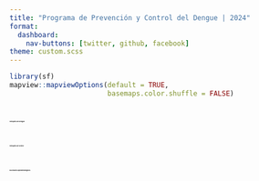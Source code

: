 ```yaml
---
title: "Programa de Prevención y Control del Dengue | 2024"
format: 
  dashboard:
    nav-buttons: [twitter, github, facebook]
theme: custom.scss
---
```


```r
library(sf)
mapview::mapviewOptions(default = TRUE,
                        basemaps.color.shuffle = FALSE)
```


# [**Hotspots de Dengue**]{style="font-size:2pt"}

::: panel-tabset
:::

# [**Hotspots de Vector**]{style="font-size:2pt"}

::: panel-tabset
:::


# [**Escenarios Epidemiológicos**]{style="font-size:2pt"}

::: panel-tabset
:::



